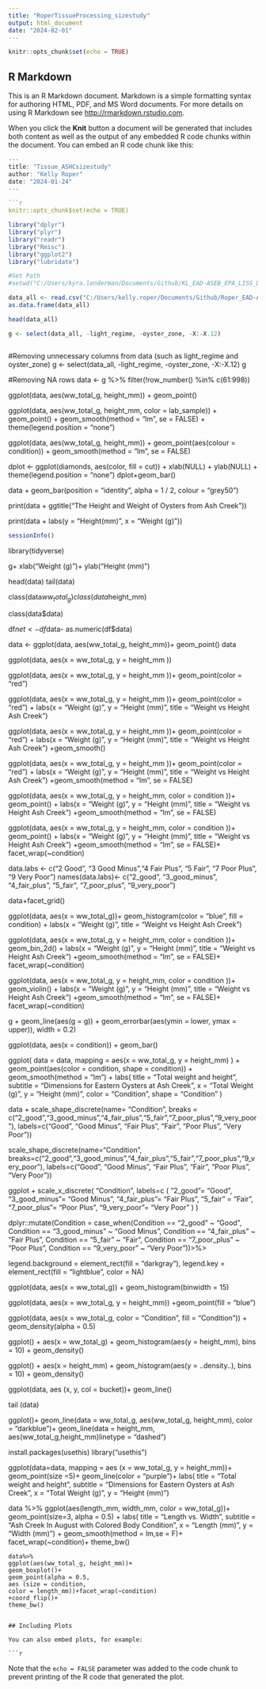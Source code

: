 ```yaml
---
title: "RoperTissueProcessing_sizestudy"
output: html_document
date: "2024-02-01"
---
```


```r
knitr::opts_chunk$set(echo = TRUE)
```

## R Markdown

This is an R Markdown document. Markdown is a simple formatting syntax for authoring HTML, PDF, and MS Word documents. For more details on using R Markdown see <http://rmarkdown.rstudio.com>.

When you click the **Knit** button a document will be generated that includes both content as well as the output of any embedded R code chunks within the document. You can embed an R code chunk like this:

```r
---
title: "Tissue_ASHCsizestudy"
author: "Kelly Roper"
date: "2024-01-24"
---

```r
knitr::opts_chunk$set(echo = TRUE)

```

```r
library("dplyr")                                    
library("plyr")                                     
library("readr")             
library("Rmisc")
library("ggplot2")
library("lubridate")

#Set Path
#setwd("C:/Users/kyra.lenderman/Documents/Github/KL_EAD-ASEB_EPA_LISS_Disease_Surveillance/Size_studyASHC/raw_data")

data_all <- read.csv("C:/Users/kelly.roper/Documents/Github/Roper_EAD-ASEB_EPA_LISS_Disease_Surveillance/Size_studyASHC/raw_data/SizeASHC_TissueProcessing.csv")
as.data.frame(data_all)

head(data_all)

```


```r
g <- select(data_all, -light_regime, -oyster_zone, -X:-X.12)
```


```r

```

#Removing unnecessary columns from data (such as light_regime and oyster_zone)
g <- select(data_all, -light_regime, -oyster_zone, -X:-X.12)
g

#Removing NA rows
data <- g %>%  filter(!row_number() %in% c(61:998))

ggplot(data, aes(ww_total_g, height_mm)) + 
  geom_point()
  
  

ggplot(data, aes(ww_total_g, height_mm, color = lab_sample)) + 
  geom_point() + 
  geom_smooth(method = "lm", se = FALSE) +
  theme(legend.position = "none")


ggplot(data, aes(ww_total_g, height_mm)) + 
  geom_point(aes(colour = condition)) + 
  geom_smooth(method = "lm", se = FALSE) 
  

 dplot <- ggplot(diamonds, aes(color, fill = cut)) + 
  xlab(NULL) + ylab(NULL) + theme(legend.position = "none")
  dplot+geom_bar()

data + geom_bar(position = "identity", alpha = 1 / 2, colour = "grey50")

print(data + ggtitle("The Height and Weight of Oysters from Ash Creek"))

print(data + labs(y = "Height(mm)", x = "Weight (g)"))


```r
sessionInfo()
```

library(tidyverse)

g+
xlab("Weight (g)")+
ylab("Height (mm)")

head(data)
tail(data)

class(data$ww_total_g)
class(data$height_mm)

class(data$data)

df$net <- df$data- as.numeric(df$data)

data <- ggplot(data, aes(ww_total_g, height_mm))+ geom_point()
data


ggplot(data, aes(x = ww_total_g, y = height_mm ))

ggplot(data, aes(x = ww_total_g, y = height_mm ))+ geom_point(color = "red")

ggplot(data, aes(x = ww_total_g, y = height_mm ))+ geom_point(color = "red") + labs(x = "Weight (g)", y = "Height (mm)", title = "Weight vs Height Ash Creek")


ggplot(data, aes(x = ww_total_g, y = height_mm ))+ geom_point(color = "red") + labs(x = "Weight (g)", y = "Height (mm)", title = "Weight vs Height Ash Creek") +geom_smooth()

ggplot(data, aes(x = ww_total_g, y = height_mm ))+ geom_point(color = "red") + labs(x = "Weight (g)", y = "Height (mm)", title = "Weight vs Height Ash Creek") +geom_smooth(method = "lm", se = FALSE)


ggplot(data, aes(x = ww_total_g, y = height_mm, color = condition ))+ geom_point() + labs(x = "Weight (g)", y = "Height (mm)", title = "Weight vs Height Ash Creek") +geom_smooth(method = "lm", se = FALSE)


ggplot(data, aes(x = ww_total_g, y = height_mm, color = condition ))+ geom_point() + labs(x = "Weight (g)", y = "Height (mm)", title = "Weight vs Height Ash Creek") +geom_smooth(method = "lm", se = FALSE)+ facet_wrap(~condition)


 data.labs <- c("2 Good", "3 Good Minus","4 Fair Plus", "5 Fair", "7 Poor Plus", "9 Very Poor")
 names(data.labs)<-  c("2_good", "3_good_minus", "4_fair_plus", "5_fair", "7_poor_plus", "9_very_poor")

data+facet_grid()

ggplot(data, aes(x = ww_total_g))+ geom_histogram(color = "blue", fill = condition) + labs(x = "Weight (g)", title = "Weight vs Height Ash Creek")

ggplot(data, aes(x = ww_total_g, y = height_mm, color = condition ))+ geom_bin_2d() + labs(x = "Weight (g)", y = "Height (mm)", title = "Weight vs Height Ash Creek") +geom_smooth(method = "lm", se = FALSE)+ facet_wrap(~condition)

ggplot(data, aes(x = ww_total_g, y = height_mm, color = condition ))+ geom_violin() + labs(x = "Weight (g)", y = "Height (mm)", title = "Weight vs Height Ash Creek") +geom_smooth(method = "lm", se = FALSE)+ facet_wrap(~condition)


g + geom_line(aes(g = g)) + geom_errorbar(aes(ymin = lower, ymax = upper)), width = 0.2)


ggplot(data, aes(x = condition)) +
  geom_bar()


ggplot(
  data = data,
  mapping = aes(x = ww_total_g, y = height_mm)
) +
  geom_point(aes(color = condition, shape = condition)) +
  geom_smooth(method = "lm") +
  labs(
    title = "Total weight and height",
    subtitle = "Dimensions for Eastern Oysters at Ash Creek",
    x = "Total Weight (g)", y = "Height (mm)",
    color = "Condition", shape = "Condition"
  )
  
  
 data + scale_shape_discrete(name= "Condition", 
  breaks = c("2_good","3_good_minus","4_fair_plus","5_fair","7_poor_plus","9_very_poor"),
  labels=c("Good", "Good Minus", "Fair Plus", "Fair", "Poor Plus", "Very Poor"))
  
   scale_shape_discrete(name="Condition",
                         breaks=c("2_good","3_good_minus","4_fair_plus","5_fair","7_poor_plus","9_very_poor"),
                         labels=c("Good", "Good Minus", "Fair Plus", "Fair", "Poor Plus", "Very Poor"))
                         
ggplot +
scale_x_discrete(
"Condition",
labels=c (
"2_good"= "Good",
"3_good_minus"= "Good Minus",
"4_fair_plus"= "Fair Plus",
"5_fair" = "Fair",
"7_poor_plus"= "Poor Plus",
"9_very_poor"= "Very Poor"
)
)

dplyr::mutate(Condition = case_when(Condition == "2_good" ~ "Good",
                                     Condition == "3_good_minus" ~ "Good Minus",
                                     Condition == "4_fair_plus" ~ "Fair Plus",
                                     Condition == "5_fair" ~ "Fair",
                                     Condition == "7_poor_plus" ~ "Poor Plus",
                                     Condition == "9_very_poor" ~ "Very Poor"))>%>
                              
                              
legend.background = element_rect(fill = "darkgray"),
legend.key = element_rect(fill = "lightblue", color = NA)


ggplot(data, aes(x = ww_total_g)) +
  geom_histogram(binwidth = 15)
  
ggplot(data, aes(x = ww_total_g, y = height_mm)) +geom_point(fill = "blue")
  
  

ggplot(data, aes(x = ww_total_g, color = "Condition", fill = "Condition")) +
  geom_density(alpha = 0.5)
  
  
ggplot() +
  aes(x = ww_total_g) +
  geom_histogram(aes(y =  height_mm), bins = 10) +
  geom_density()

ggplot() +
  aes(x = height_mm) +
  geom_histogram(aes(y = ..density..), bins = 10) +
  geom_density()

  
  ggplot(data, aes (x, y, col = bucket))+
  geom_line()

tail (data)  
  
ggplot()+
geom_line(data = ww_total_g, aes(ww_total_g, height_mm), color = "darkblue")+
geom_line(data = height_mm, aes(ww_total_g,height_mm)linetype = "dashed")
  
  
install.packages(usethis)
library("usethis")  
  
  
ggplot(data=data,
mapping = aes (x = ww_total_g, y = height_mm))+
geom_point(size =5)+
geom_line(color = "purple")+ labs(
    title = "Total weight and height",
    subtitle = "Dimensions for Eastern Oysters at Ash Creek",
    x = "Total Weight (g)", y = "Height (mm)")


data %>%
  ggplot(aes(length_mm, 
              width_mm,
              color = ww_total_g))+
              geom_point(size=3, alpha = 0.5) + labs(
    title = "Length vs. Width",
    subtitle = "Ash Creek In August with Colored Body Condition ",
    x = "Length (mm)", y = "Width (mm)") + geom_smooth(method = lm,se = F)+ facet_wrap(~condition)+ theme_bw()
    
    
    data%>% 
    ggplot(aes(ww_total_g, height_mm))+
    geom_boxplot()+
    geom_point(alpha = 0.5,
    aes (size = condition,
    color = length_mm))+facet_wrap(~condition)
    +coord_flip()+
    theme_bw()
  


```

## Including Plots

You can also embed plots, for example:

```r

```

Note that the `echo = FALSE` parameter was added to the code chunk to prevent printing of the R code that generated the plot.
